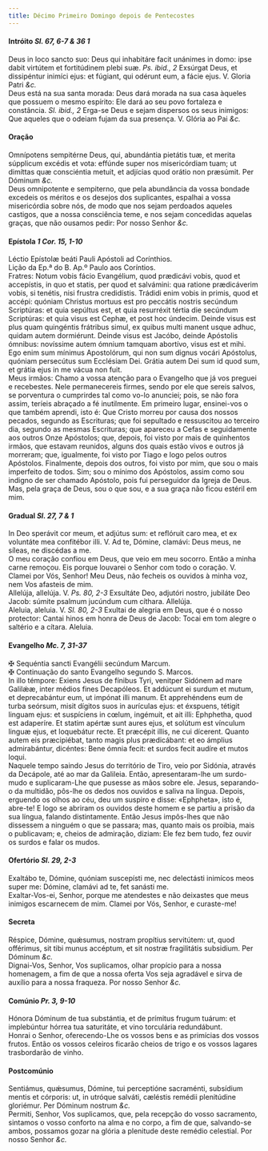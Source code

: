 ```yaml
---
title: Décimo Primeiro Domingo depois de Pentecostes
---
```



<h4 class="text-center">Intróito <em>Sl. 67, 6-7 & 36 1</em></h4>
<div class="container-fluid">
<div class="row">
<div class="col-6 dropcaps text-justify">
Deus in loco sancto suo: Deus qui inhabitáre facit unánimes in domo: ipse dabit virtútem et fortitúdinem plebi suæ. <em>Ps. ibid., 2</em> Exsúrgat Deus, et dissipéntur inimíci ejus: et fúgiant, qui odérunt eum, a fácie ejus.
V. Gloria Patri <em>&c.</em>
</div>
<div class="col-6 dropcaps text-justify">
Deus está na sua santa morada: Deus dará morada na sua casa àqueles que possuem o mesmo espírito: Ele dará ao seu povo fortaleza e constância. <em>Sl. ibid., 2</em> Erga-se Deus e sejam dispersos os seus inimigos: Que aqueles que o odeiam fujam da sua presença.
V. Glória ao Pai <em>&c.</em>
</div>
</div>
</div>

<h4 class="text-center">Oração</h4>
<div class="container-fluid">
<div class="row">
<div class="col-6 dropcaps text-justify">
Omnípotens sempitérne Deus, qui, abundántia pietátis tuæ, et merita súpplicum excédis et vota: effúnde super nos misericórdiam tuam; ut dimíttas quæ consciéntia metuit, et adjícias quod orátio non præsúmit. Per Dóminum <em>&c.</em>
</div>
<div class="col-6 dropcaps text-justify">
Deus omnipotente e sempiterno, que pela abundância da vossa bondade excedeis os méritos e os desejos dos suplicantes, espalhai a vossa misericórdia sobre nós, de modo que nos sejam perdoados aqueles castigos, que a nossa consciência teme, e nos sejam concedidas aquelas graças, que não ousamos pedir: Por nosso Senhor <em>&c.</em>
</div>
</div>
</div>

<h4 class="text-center">Epístola <em>1 Cor. 15, 1-10</em></h4>
<div class="container-fluid">
<div class="row">
<div class="col-6 text-justify">
Léctio Epístolæ beáti Pauli Apóstoli ad Corínthios.
</div>
<div class="col-6 text-justify">
Lição da Ep.ª do B. Ap.º Paulo aos Coríntios.
</div>
<div class="col-6 dropcaps text-justify">
Fratres: Notum vobis fácio Evangélium, quod prædicávi vobis, quod et accepístis, in quo et statis, per quod et salvámini: qua ratione prædicáverim vobis, si tenétis, nisi frustra credidístis. Trádidi enim vobis in primis, quod et accépi: quóniam Christus mortuus est pro peccátis nostris secúndum Scriptúras: et quia sepúltus est, et quia resurréxit tértia die secúndum Scriptúras: et quia visus est Cephæ, et post hoc úndecim. Deinde visus est plus quam quingéntis frátribus simul, ex quibus multi manent usque adhuc, quidam autem dormiérunt. Deinde visus est Jacóbo, deinde Apóstolis ómnibus: novíssime autem ómnium tamquam abortívo, visus est et mihi. Ego enim sum mínimus Apostolórum, qui non sum dignus vocári Apóstolus, quóniam persecútus sum Ecclésiam Dei. Grátia autem Dei sum id quod sum, et grátia ejus in me vácua non fuit.
</div>
<div class="col-6 dropcaps text-justify">
Meus irmãos: Chamo a vossa atenção para o Evangelho que já vos preguei e recebestes. Nele permanecereis firmes, sendo por ele que sereis salvos, se porventura o cumprirdes tal como vo-lo anunciei; pois, se não fora assim, teríeis abraçado a fé inutilmente. Em primeiro lugar, ensinei-vos o que também aprendi, isto é: Que Cristo morreu por causa dos nossos pecados, segundo as Escrituras; que foi sepultado e ressuscitou ao terceiro dia, segundo as mesmas Escrituras; que apareceu a Cefas e seguidamente aos outros Onze Apóstolos; que, depois, foi visto por mais de quinhentos irmãos, que estavam reunidos, alguns dos quais estão vivos e outros já morreram; que, igualmente, foi visto por Tiago e logo pelos outros Apóstolos. Finalmente, depois dos outros, foi visto por mim, que sou o mais imperfeito de todos. Sim; sou o mínimo dos Apóstolos, assim como sou indigno de ser chamado Apóstolo, pois fui perseguidor da Igreja de Deus. Mas, pela graça de Deus, sou o que sou, e a sua graça não ficou estéril em mim.
</div>
</div>
</div>

<h4 class="text-center">Gradual <em>Sl. 27, 7 & 1</em></h4>
<div class="container-fluid">
<div class="row">
<div class="col-6 dropcaps text-justify">
In Deo sperávit cor meum, et adjútus sum: et reflóruit caro mea, et ex voluntáte mea confitébor illi. V. Ad te, Dómine, clamávi: Deus meus, ne síleas, ne discédas a me.
</div>
<div class="col-6 dropcaps text-justify">
O meu coração confiou em Deus, que veio em meu socorro. Então a minha carne remoçou. Eis porque louvarei o Senhor com todo o coração. V. Clamei por Vós, Senhor! Meu Deus, não fecheis os ouvidos à minha voz, nem Vos afasteis de mim.
</div>
<div class="col-6 text-justify">
Allelúja, allelúja. V. <em>Ps. 80, 2-3</em> Exsultáte Deo, adjutóri nostro, jubiláte Deo Jacob: súmite psalmum jucúndum cum cíthara. Allelúja.
</div>
<div class="col-6 text-justify">
Aleluia, aleluia. V. <em>Sl. 80, 2-3</em> Exultai de alegria em Deus, que é o nosso protector: Cantai hinos em honra de Deus de Jacob: Tocai em tom alegre o saltério e a cítara. Aleluia.
</div>
</div>
</div>

<h4 class="text-center">Evangelho <em>Mc. 7, 31-37</em></h4>
<div class="container-fluid">
<div class="row">
<div class="col-6 text-justify">
<span class="text-danger">&#10016;</span> Sequéntia sancti Evangélii secúndum Marcum.
</div>
<div class="col-6 text-justify">
<span class="text-danger">&#10016;</span> Continuação do santo Evangelho segundo S. Marcos.
</div>
<div class="col-6 dropcaps text-justify">
In illo témpore: Exiens Jesus de fínibus Tyri, venitper Sidónem ad mare Galilǽæ, inter médios fines Decapóleos. Et addúcunt ei surdum et mutum, et deprecabántur eum, ut impónat illi manum. Et apprehéndens eum de turba seórsum, misit dígitos suos in aurículas ejus: et éxspuens, tétigit linguam ejus: et suspíciens in cœlum, ingémuit, et ait illi: Ephphetha, quod est adaperíre. Et statim apértæ sunt aures ejus, et solútum est vínculum linguæ ejus, et loquebátur recte. Et præcépit illis, ne cui dícerent. Quanto autem eis præcipiébat, tanto magis plus prædicábant: et eo ámplius admirabántur, dicéntes: Bene ómnia fecit: et surdos fecit audíre et mutos loqui.
</div>
<div class="col-6 dropcaps text-justify">
Naquele tempo saindo Jesus do território de Tiro, veio por Sidónia, através da Decápole, até ao mar da Galileia. Então, apresentaram-lhe um surdo-mudo e suplicaram-Lhe que pusesse as mãos sobre ele. Jesus, separando-o da multidão, pôs-lhe os dedos nos ouvidos e saliva na língua. Depois, erguendo os olhos ao céu, deu um suspiro e disse: «Ephpheta», isto é, abre-te! E logo se abriram os ouvidos deste homem e se partiu a prisão da sua língua, falando distintamente. Então Jesus impôs-lhes que não dissessem a ninguém o que se passara; mas, quanto mais os proibia, mais o publicavam; e, cheios de admiração, diziam: Ele fez bem tudo, fez ouvir os surdos e falar os mudos.
</div>
</div>
</div>

<h4 class="text-center">Ofertório <em>Sl. 29, 2-3</em></h4>
<div class="container-fluid">
<div class="row">
<div class="col-6 dropcaps text-justify">
Exaltábo te, Dómine, quóniam suscepísti me, nec delectásti inimícos meos super me: Dómine, clamávi ad te, fet sanásti me.
</div>
<div class="col-6 dropcaps text-justify">
Exaltar-Vos-ei, Senhor, porque me atendestes e não deixastes que meus inimigos escarnecem de mim. Clamei por Vós, Senhor, e curaste-me!
</div>
</div>
</div>

<h4 class="text-center">Secreta</h4>
<div class="container-fluid">
<div class="row">
<div class="col-6 dropcaps text-justify">
Réspice, Dómine, quǽsumus, nostram propítius servitútem: ut, quod offérimus, sit tibi munus accéptum, et sit nostræ fragilitátis subsidium. Per Dóminum <em>&c.</em>
</div>
<div class="col-6 dropcaps text-justify">
Dignai-Vos, Senhor, Vos suplicamos, olhar propício para a nossa homenagem, a fim de que a nossa oferta Vos seja agradável e sirva de auxílio para a nossa fraqueza. Por nosso Senhor <em>&c.</em>
</div>
</div>
</div>

<h4 class="text-center">Comúnio <em>Pr. 3, 9-10</em></h4>
<div class="container-fluid">
<div class="row">
<div class="col-6 dropcaps text-justify">
Hónora Dóminum de tua substántia, et de prímitus frugum tuárum: et implebúntur hórrea tua saturitáte, et vino torculária redundábunt.
</div>
<div class="col-6 dropcaps text-justify">
Honrai o Senhor, oferecendo-Lhe os vossos bens e as primícias dos vossos frutos. Então os vossos celeiros ficarão cheios de trigo e os vossos lagares trasbordarão de vinho.
</div>
</div>
</div>

<h4 class="text-center">Postcomúnio</h4>
<div class="container-fluid">
<div class="row">
<div class="col-6 dropcaps text-justify">
Sentiámus, quǽsumus, Dómine, tui perceptióne sacraménti, subsídium mentis et córporis: ut, in utróque salváti, cæléstis remédii plenitúdine gloriémur. Per Dóminum nostrum <em>&c.</em>
</div>
<div class="col-6 dropcaps text-justify">
Permiti, Senhor, Vos suplicamos, que, pela recepção do vosso sacramento, sintamos o vosso conforto na alma e no corpo, a fim de que, salvando-se ambos, possamos gozar na glória a plenitude deste remédio celestial. Por nosso Senhor <em>&c.</em>
</div>
</div>
</div>
